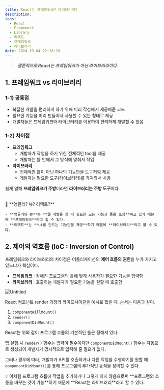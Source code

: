 ```yaml
---
title: React는 프레임워크? 라이브러리?
description:
tags:
  - React
  - Framework
  - Library
  - 리액트
  - 프레임워크
  - 라이브러리
date: 2024-10-04 22:18:28
---
```


> **_결론적으로 React는 프레임워크가 아닌 라이브러리이다._**

## 1. 프레임워크 vs 라이브러리

### 1-1) 공통점

- 복잡한 개발을 편리하게 하기 위해 미리 작성해서 제공해준 코드
- 필요한 기능을 미리 만들어서 사용할 수 있는 형태로 제공
- 개발자들은 프레임워크와 라이브러리를 이용하여 편리하게 개발할 수 있음

### 1-2) 차이점

- **프레임워크**
  - 개발자가 작업을 하기 위한 전체적인 tool을 제공
  - 개발자는 틀 안에서 그 방식에 맞춰서 작업
- **라이브러리**
  - 전체적인 틀이 아닌 하나의 기능만을 도구처럼 제공
  - 개발자는 필요한 도구(라이브러리)를 가져와서 사용

쉽게 말해 **프레임워크가 주방**이라면 **라이브러리는 주방 도구**이다.

<br />

<aside>
    🤔 **앵귤러? 뷰? 리액트?**

    - **앵귤러와 뷰**는 **웹 개발을 할 때 필요한 모든 기능과 툴을 포함**하고 있기 때문에 **프레임워크**라고 할 수 있다.
    - **리액트**는 **ui를 만드는 기능만을 제공**하기 때문에 **라이브러리**라고 할 수 있다.

</aside>

## 2. 제어의 역흐름 (IoC : Inversion of Control)

프레임워크와 라이브러리의 차이점은 어플리케이션의 **제어 흐름의 권한**을 누가 가지고 있느냐가 핵심이다.

- **프레임워크** : 정해진 프로그램의 틀에 맞게 사용자가 필요한 기능을 입력함
- **라이브러리** : 호출하는 개발자가 필요한 기능을 원할 때 호출함

![Untitled](https://img.notionusercontent.com/s3/prod-files-secure%2Feb9bb317-cfdb-4742-af8a-a5c9f8aeb547%2Fcf173e6e-1572-410c-808b-003c06114391%2FUntitled.png/size/w=1150?exp=1734633989&sig=zJY-GNRKfpn3ZA2I81j-hrty-0U4SvIDowop0enidvc)

React 컴포넌트 render 과정의 라이프사이클을 예시로 했을 때, 순서는 다음과 같다.

1. `componentWillMount()`
2. `render()`
3. `componentDidMount()`

React는 위와 같이 프로그램 흐름의 기본적인 틀은 정해져 있다.

앱 실행 시 `render()` 함수는 입력이 필수이지만 `componentDidMount()` 함수는 자동으로 생성되어 개발자가 명시적으로 입력해 줄 필요가 없다.

그러나 경우에 따라, 개발자가 API를 호출하거나 다른 작업을 수행하기를 원할 때 `componentDidMount()`를 통해 프로그램의 추가적인 동작을 정의할 수 있다.

<aside>
💡 이처럼 프로그램 흐름에 작업을 추가하거나 그렇게 하지 않음으로써 **프로그램의 흐름을 바꾸는 것이 가능**하기 때문에 **React는 라이브러리**라고 할 수 있다.

</aside>
